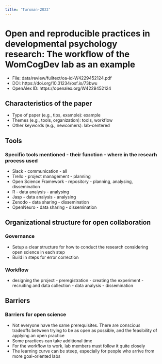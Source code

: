 ```yaml
---
title: 'Turoman-2022'
---
```


# Open and reproducible practices in developmental psychology research: The workflow of the WomCogDev lab as an example

-   File: data/review/fulltext/oa-id-W4229452124.pdf
-   DOI: https://doi.org/10.31234/osf.io/73bwu
-   OpenAlex ID: https://openalex.org/W4229452124

## Characteristics of the paper

-   Type of paper (e.g., tips, example): example
-   Themes (e.g., tools, organization): tools, workflow
-   Other keywords (e.g., newcomers): lab-centered

## Tools

### Specific tools mentioned - their function - where in the researh process used

-   Slack - communication - all
-   Trello - project management - planning
-   Open Science Framework - repository - planning, analysing,
    dissemination
-   R - data analysis - analysing
-   Jasp - data analysis - analysing
-   Zenodo - data sharing - dissemination
-   OpenNeuro - data sharing - dissemination

## Organizational structure for open collaboration

### Governance

-   Setup a clear structure for how to conduct the research considering
    open science in each step
-   Build in steps for error correction

### Workflow

-   designing the project - preregistration - creating the experiment -
    recruiting and data collection - data analysis - dissemination

## Barriers

### Barriers for open science

-   Not everyone have the same prerequisites. There are conscious
    tradeoffs between trying to be as open as possible, and the
    feasibility of applying an open practice
-   Some practices can take additional time
-   For the workflow to work, lab members must follow it quite closely
-   The learning curve can be steep, especially for people who arrive
    from more goal-oriented labs
